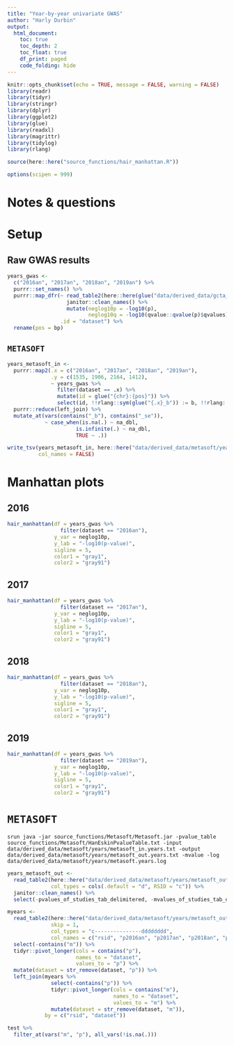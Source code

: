 ```yaml
---
title: "Year-by-year univariate GWAS"
author: "Harly Durbin"
output:
  html_document:
    toc: true
    toc_depth: 2
    toc_float: true
    df_print: paged
    code_folding: hide
---
```


```r
knitr::opts_chunk$set(echo = TRUE, message = FALSE, warning = FALSE)
library(readr)
library(tidyr)
library(stringr)
library(dplyr)
library(ggplot2)
library(glue)
library(readxl)
library(magrittr)
library(tidylog)
library(rlang)

source(here::here("source_functions/hair_manhattan.R"))

options(scipen = 999)
```

# Notes & questions

# Setup 

## Raw GWAS results

```r
years_gwas <-
  c("2016an", "2017an", "2018an", "2019an") %>% 
  purrr::set_names() %>% 
  purrr::map_dfr(~ read_table2(here::here(glue("data/derived_data/gcta_gwas/{.x}/{.x}.mlma"))) %>% 
                   janitor::clean_names() %>% 
                   mutate(neglog10p = -log10(p),
                          neglog10q = -log10(qvalue::qvalue(p)$qvalues)),
                 .id = "dataset") %>% 
  rename(pos = bp)

```

## `METASOFT`

```r

years_metasoft_in <-
  purrr::map2(.x = c("2016an", "2017an", "2018an", "2019an"),
              .y = c(1535, 1906, 2164, 1412),
              ~ years_gwas %>% 
                filter(dataset == .x) %>% 
                mutate(id = glue("{chr}:{pos}")) %>%
                select(id, !!rlang::sym(glue("{.x}_b")) := b, !!rlang::sym(glue("{.x}_se")) := se)) %>% 
  purrr::reduce(left_join) %>% 
  mutate_at(vars(contains("_b"), contains("_se")), 
            ~ case_when(is.na(.) ~ na_dbl,
                      is.infinite(.) ~ na_dbl,
                      TRUE ~ .))  

```

```r
write_tsv(years_metasoft_in, here::here("data/derived_data/metasoft/years/metasoft_in.years.txt"),
          col_names = FALSE)
```


# Manhattan plots

## 2016

```r
hair_manhattan(df = years_gwas %>% 
                 filter(dataset == "2016an"),
               y_var = neglog10p, 
               y_lab = "-log10(p-value)",
               sigline = 5,
               color1 = "gray1",
               color2 = "gray91")
```

## 2017

```r
hair_manhattan(df = years_gwas %>% 
                 filter(dataset == "2017an"),
               y_var = neglog10p, 
               y_lab = "-log10(p-value)",
               sigline = 5,
               color1 = "gray1",
               color2 = "gray91")
```

## 2018

```r
hair_manhattan(df = years_gwas %>% 
                 filter(dataset == "2018an"),
               y_var = neglog10p, 
               y_lab = "-log10(p-value)",
               sigline = 5,
               color1 = "gray1",
               color2 = "gray91")
```

## 2019

```r
hair_manhattan(df = years_gwas %>% 
                 filter(dataset == "2019an"),
               y_var = neglog10p, 
               y_lab = "-log10(p-value)",
               sigline = 5,
               color1 = "gray1",
               color2 = "gray91")
```

# `METASOFT`

```
srun java -jar source_functions/Metasoft/Metasoft.jar -pvalue_table source_functions/Metasoft/HanEskinPvalueTable.txt -input data/derived_data/metasoft/years/metasoft_in.years.txt -output data/derived_data/metasoft/years/metasoft_out.years.txt -mvalue -log data/derived_data/metasoft/years/metasoft.years.log
```

```r
years_metasoft_out <- 
  read_table2(here::here("data/derived_data/metasoft/years/metasoft_out.years.txt"),
              col_types = cols(.default = "d", RSID = "c")) %>% 
  janitor::clean_names() %>% 
  select(-pvalues_of_studies_tab_delimitered, -mvalues_of_studies_tab_delimitered) 
```

```r
myears <-
  read_table2(here::here("data/derived_data/metasoft/years/metasoft_out.years.txt"),
              skip = 1,
              col_types = "c---------------dddddddd", 
              col_names = c("rsid", "p2016an", "p2017an", "p2018an", "p2019an", "m2016an", "m2017an", "m2018an", "m2019an")) %>% 
  select(-contains("m")) %>% 
  tidyr::pivot_longer(cols = contains("p"),
                      names_to = "dataset",
                      values_to = "p") %>%
  mutate(dataset = str_remove(dataset, "p")) %>% 
  left_join(myears %>% 
              select(-contains("p")) %>% 
              tidyr::pivot_longer(cols = contains("m"),
                                  names_to = "dataset",
                                  values_to = "m") %>% 
              mutate(dataset = str_remove(dataset, "m")),
            by = c("rsid", "dataset"))
```

```r
test %>% 
  filter_at(vars("m", "p"), all_vars(!is.na(.)))
```

